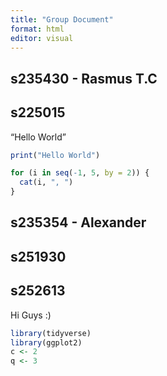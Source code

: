 ```yaml
---
title: "Group Document"
format: html
editor: visual
---
```


## s235430 - Rasmus T.C

## s225015

"Hello World"

```r
print("Hello World")
```

```r
for (i in seq(-1, 5, by = 2)) {
  cat(i, ", ")
}
```

## s235354 - Alexander

## 

## s251930

## s252613

Hi Guys :)

```r
library(tidyverse)
library(ggplot2)
c <- 2
q <- 3
```
